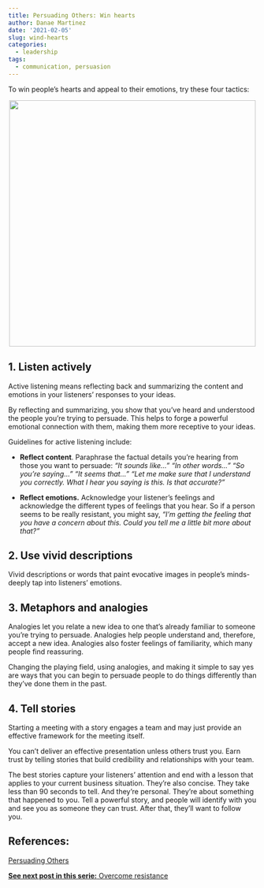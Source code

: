 ```yaml
---
title: Persuading Others: Win hearts
author: Danae Martinez
date: '2021-02-05'
slug: wind-hearts
categories:
  - leadership
tags:
  - communication, persuasion
---
```


To win people's hearts and appeal to their emotions, try these four tactics:


<center>
![](\appeal_emotions.png){width=500px}
</center>

## 1. Listen actively

Active listening means reflecting back and summarizing the content and emotions in your listeners’ responses to your ideas.

By reflecting and summarizing, you show that you've heard and understood the people you’re trying to persuade. This helps to forge a powerful emotional connection with them, making them more receptive to your ideas.

Guidelines for active listening include:

- **Reflect content**. Paraphrase the factual details you're hearing from those you want to persuade: 
*"It sounds like..."* 
*"In other words..."*
*"So you're saying..."*
*"It seems that..."*
*"Let me make sure that I understand you correctly. What I hear you saying is this. Is that accurate?"*

- **Reflect emotions.** Acknowledge your listener's feelings and acknowledge the different types of feelings that you hear. So if a person seems to be really resistant, you might say, *"I'm getting the feeling that you have a concern about this. Could you tell me a little bit more about that?"*

## 2. Use vivid descriptions

Vivid descriptions or words that paint evocative images in people's minds-deeply tap into listeners' emotions.

## 3. Metaphors and analogies

Analogies let you relate a new idea to one that's already familiar to someone you're trying to persuade. Analogies help people understand and, therefore, accept a new idea. Analogies also foster feelings of familiarity, which many people find reassuring.

Changing the playing field, using analogies, and making it simple to say yes are ways that you can begin to persuade people to do things differently than they’ve done them in the past.

## 4. Tell stories

Starting a meeting with a story engages a team and may just provide an effective framework for the meeting itself.

You can’t deliver an effective presentation unless others trust you. Earn trust by telling stories that build credibility and relationships with your team.

The best stories capture your listeners’ attention and end with a lesson that applies to your current business situation. They’re also concise. They take less than 90 seconds to tell. And they’re personal. They’re about something that happened to you. Tell a powerful story, and people will identify with you and see you as someone they can trust. After that, they’ll want to follow you.

## References: 

[Persuading Others](https://edls.myhbp.org/hmm12/content/persuading_others/landingpage.html)

[**See next post in this serie:** Overcome resistance](https://blogdanae.netlify.app/2021/02/12/overcome-resistance/)
